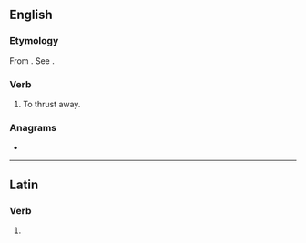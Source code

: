 ==English==

===Etymology===
{{PIE root|en|trewd}}
From {{der|en|la|abstrūdō||push away, hide}}. See {{m|en|abstruse}}.

===Verb===
{{en-verb|abstrud}} {{tcx|obsolete|lang=en}}

# {{lb|en|transitive}} To thrust away.
#: {{rfquotek|Johnson}}

===Anagrams===
* {{anagrams|en|a=abderstu|Dauberts|daubster|surbated}}

----

==Latin==

===Verb===
{{la-verb-form|abstrūde}}

# {{inflection of|abstrūdō||2|s|pres|actv|impr|lang=la}}